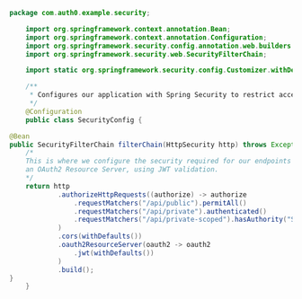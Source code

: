```java SecurityConfig.java lines highlight={}
package com.auth0.example.security;

    import org.springframework.context.annotation.Bean;
    import org.springframework.context.annotation.Configuration;
    import org.springframework.security.config.annotation.web.builders.HttpSecurity;
    import org.springframework.security.web.SecurityFilterChain;

    import static org.springframework.security.config.Customizer.withDefaults;

    /**
     * Configures our application with Spring Security to restrict access to our API endpoints.
     */
    @Configuration
    public class SecurityConfig {

@Bean
public SecurityFilterChain filterChain(HttpSecurity http) throws Exception {
    /*
    This is where we configure the security required for our endpoints and setup our app to serve as
    an OAuth2 Resource Server, using JWT validation.
    */
    return http
            .authorizeHttpRequests((authorize) -> authorize
                .requestMatchers("/api/public").permitAll()
                .requestMatchers("/api/private").authenticated()
                .requestMatchers("/api/private-scoped").hasAuthority("SCOPE_read:messages")
            )
            .cors(withDefaults())
            .oauth2ResourceServer(oauth2 -> oauth2
                .jwt(withDefaults())
            )
            .build();
}
    }
```

